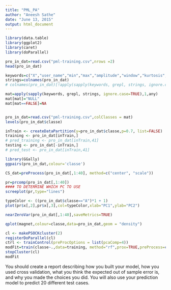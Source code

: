 ```yaml
---
title: "PML_PA"
author: "Aneesh Sathe"
date: "June 13, 2015"
output: html_document
---
```


```r
library(data.table)
library(ggplot2)
library(caret)
library(doParallel)
```
 



```r

pro_in_dat=read.csv("pml-training.csv",nrows =2)
head(pro_in_dat)

keywords=c("X","user_name","min","max","amplitude","window","kurtosis","user","*timestamp*","*skewness*","var","avg","stddev")
strings=colnames(pro_in_dat)
# colnames(pro_in_dat)[!apply(sapply(keywords, grepl, strings, ignore.case=TRUE),1,any)]

mat=apply(sapply(keywords, grepl, strings, ignore.case=TRUE),1,any)
mat[mat]="NULL"
mat[mat==FALSE]=NA


pro_in_dat=read.csv("pml-training.csv",colClasses = mat)
levels(pro_in_dat$classe)
```

```r
inTrain <- createDataPartition(y=pro_in_dat$classe,p=0.7, list=FALSE)
training <- pro_in_dat[inTrain,]
# pred_training <- pro_in_dat[inTrain,41]
testing <- pro_in_dat[-inTrain,]
# pred_test <- pro_in_dat[inTrain,41]
```


```r
library(GGally)
ggpairs(pro_in_dat,colour='classe')
```



```r
CS_dat=preProcess(pro_in_dat[,1:40], method=c("center", "scale"))
```


```r
pr=prcomp(pro_in_dat[,1:40])
#### TO DETERMINE WHICH PC TO USE
screeplot(pr,type="lines")
```

```r
typeColor <- ((pro_in_dat$classe=="A")*1 + 1)
plot(pr$x[,2],pr$x[,3],col=typeColor,xlab="PC1",ylab="PC2")
```

```r
nearZeroVar(pro_in_dat[,1:40],saveMetrics=TRUE)
```
```r
qplot(magnet,colour=classe,data=pro_in_dat,geom = "density")
```



```r
cl <- makePSOCKcluster(2)
registerDoParallel(cl)
ctrl <- trainControl(preProcOptions = list(pcaComp=4))
modFit=train(classe~.,data=training, method="rf",prox=TRUE,preProcess=c("pca"),trControl = ctrl)
stopCluster(cl)
modFit

```





































You should create a report describing how you built your model, how you used cross validation, what you think the expected out of sample error is, and why you made the choices you did. You will also use your prediction model to predict 20 different test cases. 